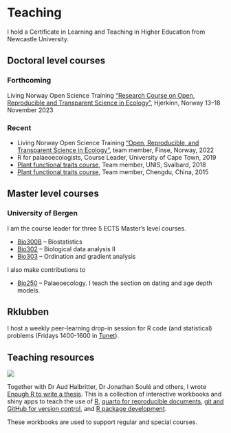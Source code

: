 # Teaching

I hold a Certificate in Learning and Teaching in Higher Education from Newcastle University.

## Doctoral level courses

### Forthcoming

Living Norway Open Science Training ["Research Course on Open, Reproducible and Transparent Science in Ecology"](https://livingnorway.no/2023/06/13/research-course-on-open-reproducible-and-transparent-science-in-ecology/), Hjerkinn, Norway 13--18 November 2023

### Recent

- Living Norway Open Science Training ["Open, Reproducible, and Transparent Science in Ecology"](https://open-science-course.github.io/course_website/courses), team member, Finse, Norway, 2022
- R for palaeoecologists, Course Leader, University of Cape Town, 2019
- [Plant functional traits course](https://plantfunctionaltraitscourses.w.uib.no/), Team member, UNIS, Svalbard, 2018
- [Plant functional traits course](https://plantfunctionaltraitscourses.w.uib.no/), Team member, Chengdu, China, 2015

## Master level courses

### University of Bergen

I am the course leader for three 5 ECTS Master's level courses.

-   [Bio300B](https://www.uib.no/en/course/BIO300B) -- Biostatistics
-   [Bio302](https://www.uib.no/en/course/BIO302) -- Biological data analysis II\
-   [Bio303](https://www.uib.no/en/course/BIO303) -- Ordination and gradient analysis

I also make contributions to

-   [Bio250](https://www.uib.no/en/course/BIO250) -- Palaeoecology. I teach the section on dating and age depth models.

## Rklubben

I host a weekly peer-learning drop-in session for R code (and statistical) problems (Fridays 1400-1600 in [Tunet](https://link.mazemap.com/8DAdjHvl)).

## Teaching resources

![](https://biostats-r.github.io/biostats/figures/icons_all.png)

Together with Dr Aud Halbritter, Dr Jonathan Soulé and others, I wrote [Enough R to write a thesis](https://biostats-r.github.io/).
This is a collection of interactive workbooks and shiny apps to teach the use of [R](https://biostats-r.github.io/biostats/workingInR/), [quarto for reproducible documents](https://biostats-r.github.io/biostats/quarto/), [git and GitHub for version control](https://biostats-r.github.io/biostats/github/), and [R package development](https://biostats-r.github.io/biostats/package/).

These workbooks are used to support regular and special courses.
